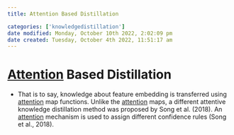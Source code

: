 ```yaml
---
title: Attention Based Distillation

categories: ['knowledgedistillation']
date modified: Monday, October 10th 2022, 2:02:09 pm
date created: Tuesday, October 4th 2022, 11:51:17 am
---
```


# [Attention](Attention.qmd) Based Distillation
- That is to say, knowledge about feature embedding is transferred using [attention](Attention.qmd) map functions. Unlike the [attention](Attention.qmd) maps, a different attentive knowledge distillation method was proposed by Song et al. (2018). An [attention](Attention.qmd) mechanism is used to assign different confidence rules (Song et al., 2018).



